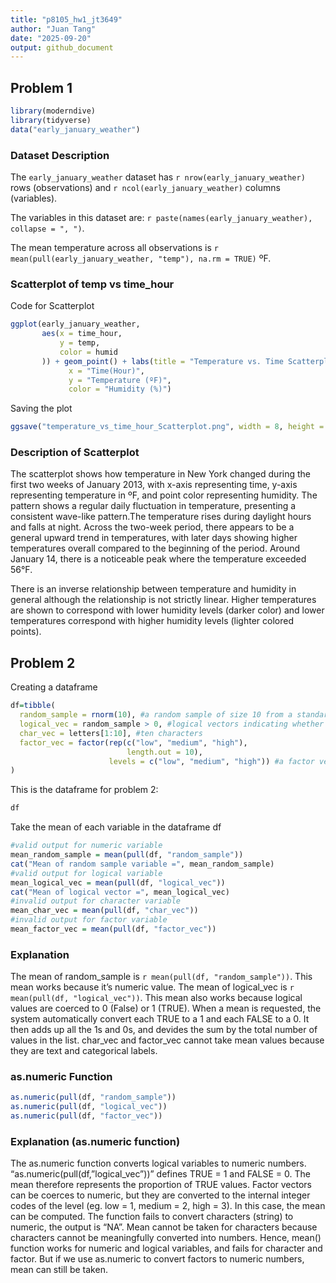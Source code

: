 ```yaml
---
title: "p8105_hw1_jt3649"
author: "Juan Tang"
date: "2025-09-20"
output: github_document
---
```

## Problem 1
```r
library(moderndive)
library(tidyverse)
data("early_january_weather")
```

### Dataset Description
The `early_january_weather` dataset has `r nrow(early_january_weather)` rows (observations) and 
`r ncol(early_january_weather)` columns (variables).

The variables in this dataset are: `r paste(names(early_january_weather), collapse = ", ")`.

The mean temperature across all observations is `r mean(pull(early_january_weather, "temp"), na.rm = TRUE)` ºF.

### Scatterplot of temp vs time_hour
Code for Scatterplot
```r
ggplot(early_january_weather,
       aes(x = time_hour, 
           y = temp, 
           color = humid
       )) + geom_point() + labs(title = "Temperature vs. Time Scatterplot", 
             x = "Time(Hour)", 
             y = "Temperature (ºF)", 
             color = "Humidity (%)")
```
Saving the plot
```r
ggsave("temperature_vs_time_hour_Scatterplot.png", width = 8, height = 6)
```

### Description of Scatterplot
The scatterplot shows how temperature in New York changed during the first two weeks of January 2013, with x-axis representing time, y-axis representing temperature in ºF, and point color representing humidity. 
The pattern shows a regular daily fluctuation in temperature, presenting a consistent wave-like pattern.The temperature rises during daylight hours and falls at night. Across the two-week period, there appears to be a general upward trend in temperatures, with later days showing higher temperatures overall compared to the beginning of the period. Around January 14, there is a noticeable peak where the temperature exceeded 56°F.

There is an inverse relationship between temperature and humidity in general although the relationship is not strictly linear. Higher temperatures are shown to correspond with lower humidity levels (darker color) and lower temperatures correspond with higher humidity levels (lighter colored points). 


## Problem 2
Creating a dataframe
```r
df=tibble(
  random_sample = rnorm(10), #a random sample of size 10 from a standard Normal distribution
  logical_vec = random_sample > 0, #logical vectors indicating whether the values in the random sample is positive (TRUE) or not (False)
  char_vec = letters[1:10], #ten characters
  factor_vec = factor(rep(c("low", "medium", "high"), 
                          length.out = 10),
                      levels = c("low", "medium", "high")) #a factor vector of length 10, with 3 different factor “levels”
)
```
This is the dataframe for problem 2: 
```r
df
```
Take the mean of each variable in the dataframe df
```r
#valid output for numeric variable
mean_random_sample = mean(pull(df, "random_sample")) 
cat("Mean of random sample variable =", mean_random_sample)
#valid output for logical variable
mean_logical_vec = mean(pull(df, "logical_vec"))
cat("Mean of logical vector =", mean_logical_vec)
#invalid output for character variable
mean_char_vec = mean(pull(df, "char_vec"))
#invalid output for factor variable
mean_factor_vec = mean(pull(df, "factor_vec"))
```

### Explanation
The mean of random_sample is `r mean(pull(df, "random_sample"))`. This mean works because it's numeric value. 
The mean of logical_vec is `r mean(pull(df, "logical_vec"))`. This mean also works because logical values are coerced to 0 (False) or 1 (TRUE). When a mean is requested, the system automatically convert each TRUE to a 1 and each FALSE to a 0. It then adds up all the 1s and 0s, and devides the sum by the total number of values in the list. 
char_vec and factor_vec cannot take mean values because they are text and categorical labels. 

### as.numeric Function
```r
as.numeric(pull(df, "random_sample")) 
as.numeric(pull(df, "logical_vec"))
as.numeric(pull(df, "factor_vec"))
```
### Explanation (as.numeric function)
The as.numeric function converts logical variables to numeric numbers. "as.numeric(pull(df, "logical_vec"))" defines TRUE = 1 and FALSE = 0. The mean therefore represents the proportion of TRUE values. 
Factor vectors can be coerces to numeric, but they are converted to the internal integer codes of the level (eg. low = 1, medium = 2, high = 3). In this case, the mean can be computed. 
The function fails to convert characters (string) to numeric, the output is "NA". Mean cannot be taken for characters because characters cannot be meaningfully converted into numbers.
Hence, mean() function works for numeric and logical variables, and fails for character and factor. But if we use as.numeric to convert factors to numeric numbers, mean can still be taken. 
